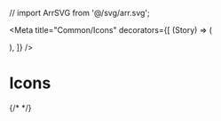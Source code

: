 
// import ArrSVG from '@/svg/arr.svg';

<Meta
    title="Common/Icons"
    decorators={[
        (Story) => (
            <div className="icon">
                <Story />
            </div>
        ),
    ]}
/>

# Icons

<IconGallery>
    {/* <IconItem name="Arr">
        <ArrSVG />
    </IconItem> */}
</IconGallery>
